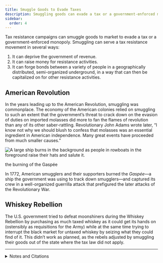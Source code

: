 ```yaml
---
title: Smuggle Goods to Evade Taxes
description: Smuggling goods can evade a tax or a government-enforced monopoly and can also have multiple beneficial side effects.
sidebar:
  order: 4
---
```


Tax resistance campaigns can smuggle goods to market to evade a tax or a government-enforced monopoly.
Smuggling can serve a tax resistance movement in several ways:

1. It can deprive the government of revenue.
1. It can raise money for resistance activities.
1. It can forge bonds between a variety of people in a geographically distributed, semi-organized underground, in a way that can then be capitalized on for other resistance activities.

## <Badge text="Example" size="medium" /> American Revolution

In the years leading up to the American Revolution, smuggling was commonplace.
The economy of the American colonies relied on smuggling to such an extent that the government’s threat to crack down on the evasion of duties on imported molasses did more to fan the flames of revolution than any of its other saber-rattling.
Revolutionary John Adams wrote later, “I know not why we should blush to confess that molasses was an essential ingredient in American independence.
Many great events have proceeded from much smaller causes.”

![A large ship burns in the background as people in rowboats in the foreground raise their hats and salute it.](../../../assets/gaspee.gif)
<figcaption>the burning of the Gaspée</figcaption>

In 1772, American smugglers and their supporters burned the <i>Gaspée</i>—a ship the government was using to track down smugglers—and captured its crew in a well-organized guerrilla attack that prefigured the later attacks of the Revolutionary War.

## <Badge text="Example" size="medium" /> Whiskey Rebellion

The U.S. government tried to defeat moonshiners during the Whiskey Rebellion by purchasing as much taxed whiskey as it could get its hands on (ostensibly as requisitions for the Army) while at the same time trying to interrupt the black market for untaxed whiskey by seizing what they could find of it.
This didn’t work as planned, as the rebels adjusted by smuggling their goods out of the state where the tax law did not apply.

<Aside type="tip" title="Wikipedia">
  <WikipediaBadge title="Smuggling" />
  <WikipediaBadge title="Townshend Acts" />
  <WikipediaBadge title="Gaspee affair" />
  <WikipediaBadge title="John Adams" />
  <WikipediaBadge title="Whiskey Rebellion" />
</Aside>

---

<details>
<summary>Notes and Citations</summary>

* Adams, John “Letter to William Tudor, 11 August 1818” <i>The Works of John Adams</i>, Vol. X (1856) [p. 345](https://archive.org/details/worksjohnadams10adamrich/page/345/mode/1up)
* Hamilton, Alexander “Report on Opposition to Internal Duties” 5 August 1794 <i>Hamilton’s Works</i> Vol. IV (1851) [p. 589](https://archive.org/details/worksalexanderh13hamigoog/page/589/mode/1up)

</details>
